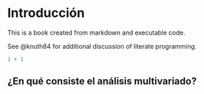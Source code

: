 # Introducción

This is a book created from markdown and executable code.

See @knuth84 for additional discussion of literate programming.

```r
1 + 1
```


## ¿En qué consiste el análisis multivariado?


